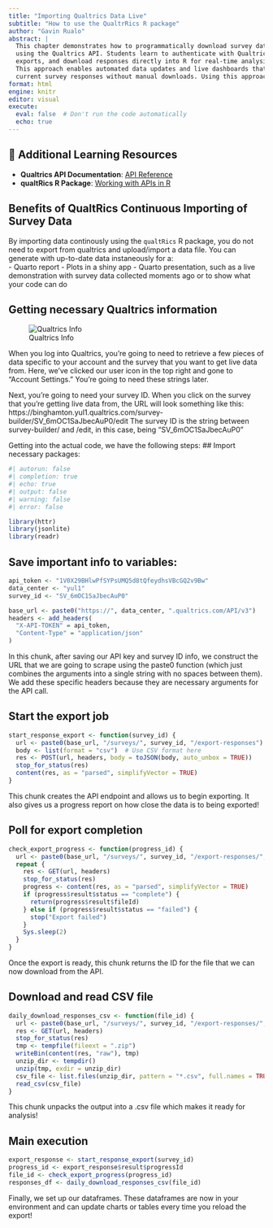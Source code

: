 ```yaml
---
title: "Importing Qualtrics Data Live"
subtitle: "How to use the QualtrRics R package"
author: "Gavin Rualo"
abstract: |
  This chapter demonstrates how to programmatically download survey data from Qualtrics
  using the Qualtrics API. Students learn to authenticate with Qualtrics, initiate data
  exports, and download responses directly into R for real-time analysis and reporting.
  This approach enables automated data updates and live dashboards that reflect the most
  current survey responses without manual downloads. Using this approach, a research team should be able to run analyses during the last week before the poster is submitted to maximize the data collection window.
format: html
engine: knitr
editor: visual
execute:
  eval: false  # Don't run the code automatically
  echo: true
---
```


::: {.callout-tip icon="false"}
## 📖 Additional Learning Resources

- **Qualtrics API Documentation**: [API Reference](https://api.qualtrics.com/docs/)
- **qualtRics R Package**: [Working with APIs in R](https://cran.r-project.org/web/packages/qualtRics/vignettes/qualtRics.html)

:::

## Benefits of QualtRics Continuous Importing of Survey Data
By importing data continously using the `qualtRics` R package, you do not need to export from qualtrics and upload/import a data file. You can generate with up-to-date data instaneously for a:  
- Quarto report 
- Plots in a shiny app 
- Quarto presentation, such as a live demonstration with survey data collected moments ago or to show what your code can do 

## Getting necessary Qualtrics information

![Qualtrics Info](images/qualtrics_info_ex.png)

When you log into Qualtrics, you're going to need to retrieve a few pieces of data specific to your account and the survey that you want to get live data from. Here, we've clicked our user icon in the top right and gone to "Account Settings." You're going to need these strings later.

Next, you're going to need your survey ID. When you click on the survey that you're getting live data from, the URL will look something like this: https://binghamton.yul1.qualtrics.com/survey-builder/SV_6mOC1SaJbecAuP0/edit The survey ID is the string between survey-builder/ and /edit, in this case, being "SV_6mOC1SaJbecAuP0"

Getting into the actual code, we have the following steps: \## Import necessary packages:

```r
#| autorun: false
#| completion: true
#| echo: true
#| output: false
#| warning: false
#| error: false

library(httr)
library(jsonlite)
library(readr)
```

## Save important info to variables:

```r
api_token <- "1V0X29BHlwPfSYPsUMQ5d8tQfeydhsVBcGQ2v9Bw"
data_center <- "yul1"
survey_id <- "SV_6mOC1SaJbecAuP0"

base_url <- paste0("https://", data_center, ".qualtrics.com/API/v3")
headers <- add_headers(
  "X-API-TOKEN" = api_token,
  "Content-Type" = "application/json"
)
```

In this chunk, after saving our API key and survey ID info, we construct the URL that we are going to scrape using the paste0 function (which just combines the arguments into a single string with no spaces between them). We add these specific headers because they are necessary arguments for the API call.

## Start the export job

```r
start_response_export <- function(survey_id) {
  url <- paste0(base_url, "/surveys/", survey_id, "/export-responses")
  body <- list(format = "csv")  # Use CSV format here
  res <- POST(url, headers, body = toJSON(body, auto_unbox = TRUE))
  stop_for_status(res)
  content(res, as = "parsed", simplifyVector = TRUE)
}
```

This chunk creates the API endpoint and allows us to begin exporting. It also gives us a progress report on how close the data is to being exported!

## Poll for export completion

```r
check_export_progress <- function(progress_id) {
  url <- paste0(base_url, "/surveys/", survey_id, "/export-responses/", progress_id)
  repeat {
    res <- GET(url, headers)
    stop_for_status(res)
    progress <- content(res, as = "parsed", simplifyVector = TRUE)
    if (progress$result$status == "complete") {
      return(progress$result$fileId)
    } else if (progress$result$status == "failed") {
      stop("Export failed")
    }
    Sys.sleep(2)
  }
}
```

Once the export is ready, this chunk returns the ID for the file that we can now download from the API.

## Download and read CSV file

```r
daily_download_responses_csv <- function(file_id) {
  url <- paste0(base_url, "/surveys/", survey_id, "/export-responses/", file_id, "/file")
  res <- GET(url, headers)
  stop_for_status(res)
  tmp <- tempfile(fileext = ".zip")
  writeBin(content(res, "raw"), tmp)
  unzip_dir <- tempdir()
  unzip(tmp, exdir = unzip_dir)
  csv_file <- list.files(unzip_dir, pattern = "*.csv", full.names = TRUE)
  read_csv(csv_file)
}
```

This chunk unpacks the output into a .csv file which makes it ready for analysis!

## Main execution

```r
export_response <- start_response_export(survey_id)
progress_id <- export_response$result$progressId
file_id <- check_export_progress(progress_id)
responses_df <- daily_download_responses_csv(file_id)
```

Finally, we set up our dataframes. These dataframes are now in your environment and can update charts or tables every time you reload the export!
